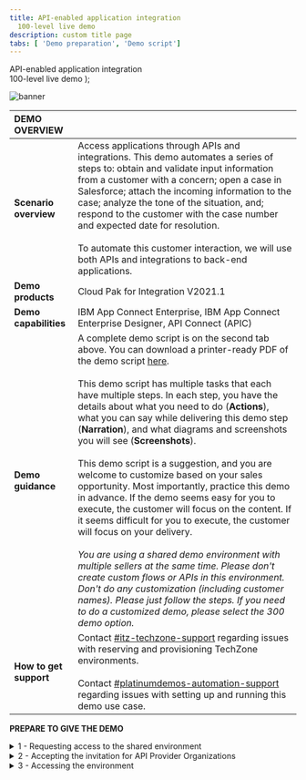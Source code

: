 ```yaml
---
title: API-enabled application integration
  100-level live demo
description: custom title page
tabs: [ 'Demo preparation', 'Demo script']
---
```


  <span>
    API-enabled application integration <br /> 100-level live demo
  </span>
);

![banner](./images/100-INT-API-enabled-Prep-GitHub-banner-short.jpg)

<span id="place1"></span>

| DEMO OVERVIEW | |
| :--- | :--- |
| **Scenario overview** | Access applications through APIs and integrations. This demo automates a series of steps to: obtain and validate input information from a customer with a concern; open a case in Salesforce; attach the incoming information to the case; analyze the tone of the situation, and; respond to the customer with the case number and expected date for resolution.<br/><br/>To automate this customer interaction, we will use both APIs and integrations to back-end applications. |
| **Demo products** | Cloud Pak for Integration V2021.1 |
| **Demo capabilities** | IBM App Connect Enterprise, IBM App Connect Enterprise Designer, API Connect (APIC) |
| **Demo guidance** | A complete demo script is on the second tab above. You can download a printer-ready PDF of the demo script <a href="./100-Integration-Demo-Script.pdf" target="_blank" rel="noreferrer">here</a>. <br/><br/> This demo script has multiple tasks that each have multiple steps. In each step, you have the details about what you need to do (**Actions**), what you can say while delivering this demo step (**Narration**), and what diagrams and screenshots you will see (**Screenshots**).<br/><br/> This demo script is a suggestion, and you are welcome to customize based on your sales opportunity. Most importantly, practice this demo in advance. If the demo seems easy for you to execute, the customer will focus on the content. If it seems difficult for you to execute, the customer will focus on your delivery. <br/><br/> *You are using a shared demo environment with multiple sellers at the same time. Please don't create custom flows or APIs in this environment. Don't do any customization (including customer names). Please just follow the steps. If you need to do a customized demo, please select the 300 demo option.* |
| **How to get support** | Contact <a href="https://ibm-cloud.slack.com/archives/C0124J683GW" target="_blank" rel="noreferrer">#itz-techzone-support</a> regarding issues with reserving and provisioning TechZone environments. <br/><br/> Contact <a href="https://ibm-cloud.slack.com/archives/C0216F39ACU" target="_blank" rel="noreferrer">#platinumdemos-automation-support</a> regarding issues with setting up and running this demo use case. |

**PREPARE TO GIVE THE DEMO**

<details>

<summary>1 - Requesting access to the shared environment</summary>
<br/>

| **1.1** | **Accessing the Cloud Pak Outcomes collection** |
| :--- | :--- |
| **Actions** | 1.1.1.Access the <a href="https://techzone.ibm.com/my/reservations/create/610af4dfcdbe520017f00ac7" target="_blank" rel="noreferrer">Cloud Pak for Integration - Outcomes</a> page on IBM Asset Repo, and log in using your IBM credentials.<br/><br/>![](images/100-preparation-1-1-1.png)<br/><br/> |

| **1.2** | **Defining the details of your ROKS reservation** |
| :--- | :--- |
| **Actions** | 1.2.1.Select your **Reservation type**.<br/><br/>![](images/outcomes-reservation-type.png)<br/><br/>1.2.2.Follow the **Create a reservation** form to define the details of your ROKS Reservation.<br/><br/>![](images/outcomes-create-reservation.png)<br/><br/>After few seconds, your Cloud Pak for Integration Outcomes Demonstration is ready.<br/><br/>![](images/outcomes-ready.png)<br/><br/> |

<br/>

**[Go to top](#place1)**

</details>

<details>

<summary>2 - Accepting the invitation for API Provider Organizations</summary>
<br/>

| **2.1** | **Copy Login and Password** |
| :--- | :---  |
| **Actions** | 2.1.1.Check your email. You should have received two emails, one from IBM Cloud and the second one from APIC Administrator. Let's start with the **IBM Cloud's** email. In this email, you should have the environment URL, login and password. Copy the **login** and **password**. <br/><br/>![](images/outcomes-email.png)<br/><br/> |

| **2.2** | **Access the demo API provider organization** |
| :--- | :---  |
| **Actions** | 2.2.1.As part of the demo, you will need to access the Demo API Provider Organization in IBM API Connect. Open the **APIC Administrator's** email, and click the link to accept the invitation. <br/><br/>![](images/api-org-invitation.png)<br/><br/> |

| **2.3** | **Log in to present demo** |
| :--- | :--- |
| **Actions** | 2.3.1.Select the **openldap Outcomes** authentication type.<br/><br/>![](images/100-preparation-2-3-1.png)<br/><br/>2.3.2.Log in using the **username** and **password**.<br/><br/>![](images/apic-login.png)<br/><br/>2.3.3.Now you should see a **Registration completed successfully** screen. You are ready to present the demo!<br/><br/>![](images/apic-registration.png)<br/><br/> |

<br/>

**[Go to top](#place1)**

</details>

<details>

<summary>3 - Accessing the environment</summary>
<br/>

| **3.1** | **Receive and review emails** |
| :--- | :--- |
| **Actions** | 3.1.1.When you need to access your demo environment, just use the URL, login and password available IBM Cloud's email. *Note: Take note of these as you will use them multiple times during the demo.* <br/><br/>![](images/outcomes-email.png)<br/><br/>3.1.2.Open the **URL**. |

| **3.2** | **Log in to Enterprise LDAP** |
| :--- | :--- |
| **Actions** | 3.2.1.If necessary, accept the risks. On the *Log in* page, click on **Enterprise LDAP** link.<br/><br/>![](images/100-preparation-3-2-1.png)<br/><br/>3.2.2.Log in, using the username and password that you received in your email.<br/><br/>![](images/100-preparation-3-2-2.png)<br/><br/> |

<br/>

**[Go to top](#place1)**

</details>
